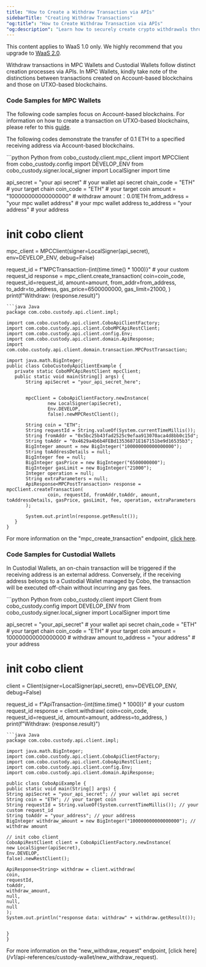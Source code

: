```yaml
---
title: "How to Create a Withdraw Transaction via APIs"
sidebarTitle: "Creating Withdraw Transactions"
"og:title": "How to Create Withdraw Transaction via APIs"
"og:description": "Learn how to securely create crypto withdrawals through our APIs. Explore code samples in programming languages such as Python and Java. "
---
```

<Note>This content applies to WaaS 1.0 only. We highly recommend that you upgrade to [WaaS 2.0](/v2/guides/overview/introduction).</Note>

Withdraw transactions in MPC Wallets and Custodial Wallets follow distinct creation processes via APIs.
In MPC Wallets, kindly take note of the distinctions between transactions created on Account-based blockchains and those on UTXO-based blockchains.

### Code Samples for MPC Wallets

The following code samples focus on Account-based blockchains.
For information on how to create a transaction on UTXO-based blockchains, please refer to this [guide](/v1/guides/howtos/creating-utxo-transactions).

The following codes demonstrate the transfer of 0.1 ETH to a specified receiving address via Account-based blockchains.

<CodeGroup>
```python Python
from cobo_custody.client.mpc_client import MPCClient
from cobo_custody.config import DEVELOP_ENV
from cobo_custody.signer.local_signer import LocalSigner
import time

api_secret = "your api secret"  # your wallet api secret
chain_code = "ETH"  # your target chain
coin_code = "ETH"  # your target coin
amount = "100000000000000000"  # withdraw amount：0.01ETH
from_address = "your mpc wallet address"  # your mpc wallet address
to_address = "your address"  # your address

# init cobo client
mpc_client = MPCClient(signer=LocalSigner(api_secret), env=DEVELOP_ENV, debug=False)

request_id = f"MPCTransaction-{int(time.time() * 1000)}"  # your custom request_id
response = mpc_client.create_transaction(
   coin=coin_code,
   request_id=request_id,
   amount=amount,
   from_addr=from_address,
   to_addr=to_address,
   gas_price=6500000000,
   gas_limit=21000,
)
print(f"Withdraw: {response.result}")

```
```java Java
package com.cobo.custody.api.client.impl;

import com.cobo.custody.api.client.CoboApiClientFactory;
import com.cobo.custody.api.client.CoboMPCApiRestClient;
import com.cobo.custody.api.client.config.Env;
import com.cobo.custody.api.client.domain.ApiResponse;
import com.cobo.custody.api.client.domain.transaction.MPCPostTransaction;

import java.math.BigInteger;
public class CobоCustodyApiClientExample {
   private static CoboMPCApiRestClient mpcClient;
   public static void main(String[] args) {
       String apiSecret = "your_api_secret_here";


       mpcClient = CoboApiClientFactory.newInstance(
               new LocalSigner(apiSecret),
               Env.DEVELOP,
               false).newMPCRestClient();

       String coin = "ETH";
       String requestId = String.valueOf(System.currentTimeMillis());
       String fromAddr = "0x5bc25b43fad2525c9efaa913070aca4d8bb0c15d";
       String toAddr = "0x4629a4b6b4FEBd13536871E167151be9d16535b3";
       BigInteger amount = new BigInteger("100000000000000000");
       String toAddressDetails = null;
       BigInteger fee = null;
       BigInteger gasPrice = new BigInteger("6500000000");
       BigInteger gasLimit = new BigInteger("21000");
       Integer operation = null;
       String extraParameters = null;
       ApiResponse<MPCPostTransaction> response = mpcClient.createTransaction(
               coin, requestId, fromAddr,toAddr, amount, toAddressDetails, gasPrice, gasLimit, fee, operation, extraParameters
       );

       System.out.println(response.getResult());
   }
}

```
</CodeGroup>

For more information on the "mpc_create_transaction" endpoint, [click here](/v1/api-references/mpc-wallet/mpc_create_transaction).

### Code Samples for Custodial Wallets

In Custodial Wallets, an on-chain transaction will be triggered if the receiving address is an external address.
Conversely, if the receiving address belongs to a Custodial Wallet managed by Cobo,
the transaction will be executed off-chain without incurring any gas fees.

<CodeGroup>
```python Python
from cobo_custody.client import Client
from cobo_custody.config import DEVELOP_ENV
from cobo_custody.signer.local_signer import LocalSigner
import time

api_secret = "your_api_secret"  # your wallet api secret
chain_code = "ETH"  # your target chain
coin_code = "ETH"  # your target coin
amount = 100000000000000000  # withdraw amount
to_address = "your address"  # your address

# init cobo client
client = Client(signer=LocalSigner(api_secret), env=DEVELOP_ENV, debug=False)

request_id = f"ApiTransaction-{int(time.time() * 1000)}"    # your custom request_id
response = client.withdraw(
   coin=coin_code,
   request_id=request_id,
   amount=amount,
   address=to_address,
)
print(f"Withdraw: {response.result}")

```
```java Java
package com.cobo.custody.api.client.impl;

import java.math.BigInteger;
import com.cobo.custody.api.client.CoboApiClientFactory;
import com.cobo.custody.api.client.CoboApiRestClient;
import com.cobo.custody.api.client.config.Env;
import com.cobo.custody.api.client.domain.ApiResponse;

public class CoboApiExample {
public static void main(String[] args) {
String apiSecret = "your_api_secret"; // your wallet api secret
String coin = "ETH"; // your target coin
String requestId = String.valueOf(System.currentTimeMillis()); // your custom request_id
String toAddr = "your_address"; // your address
BigInteger withdraw_amount = new BigInteger("100000000000000000"); // withdraw amount

// init cobo client
CoboApiRestClient client = CoboApiClientFactory.newInstance(
new LocalSigner(apiSecret),
Env.DEVELOP,
false).newRestClient();

ApiResponse<String> withdraw = client.withdraw(
coin,
requestId,
toAddr,
withdraw_amount,
null,
null,
null
);
System.out.println("response data: withdraw" + withdraw.getResult());


}
}

```
</CodeGroup>
For more information on the "new_withdraw_request" endpoint, [click here](/v1/api-references/custody-wallet/new_withdraw_request).
